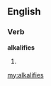 ==English==

===Verb===
'''alkalifies'''

# {{third-person singular of|[[alkalify]]}}

[[my:alkalifies]]